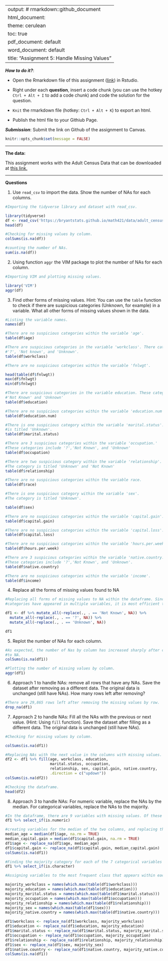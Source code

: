 
---
output: # rmarkdown::github_document
  html_document:
    theme: cerulean
    toc: true
  pdf_document: default
  word_document: default
title: "Assignment 5: Handle Missing Values"
---

***How to do it?***: 

- Open the Rmarkdown file of this assignment ([link](assignment5.Rmd)) in Rstudio. 

- Right under each **question**, insert  a code chunk (you can use the hotkey `Ctrl + Alt + I` to add a code chunk) and code the solution for the question. 

- `Knit` the rmarkdown file (hotkey: `Ctrl + Alt + K`) to export an html.  

-  Publish the html file to your Githiub Page. 

***Submission***: Submit the link on Github of the assignment to Canvas. 

```r
knitr::opts_chunk$set(message = FALSE)
```

-------

**The data:** 

This assignment works with the Adult Census Data that can be downloaded at [this link.](https://bryantstats.github.io/math421/data/adult_census_missing.csv)

-------

**Questions**

1. Use `read_csv` to import the data.  Show the number of NAs for each columns.  
```r
#Importing the tidyverse library and dataset with read_csv.

library(tidyverse)
df <- read_csv('https://bryantstats.github.io/math421/data/adult_census_missing.csv')
head(df)
```
```r
#Checking for missing values by column.
colSums(is.na(df))
```
```r
#counting the number of NAs.
sum(is.na(df))
```


2. Using function `aggr` the VIM package to plot the number of NAs for each column. 

```r
#Importing VIM and plotting missing values.

library('VIM')
aggr(df)
```

3. Find other forms of missing values. Hint: You can use the `table` function to check if there are suspicious categories (Unknown, for example) in a variable. What all other forms of missing values shown in the data. 
```r
#Listing the variable names.
names(df)
```


```r
#There are no suspicious categories within the variable 'age'.
table(df$age)
```
```r
#There are suspicious categories in the variable 'workclass'. There categories include
#'?', 'Not known', and 'Unknown'.
table(df$workclass)
```
```r
#There are no suspicious categories within the variable 'fnlwgt'.

head(table(df$fnlwgt))
max(df$fnlwgt)
min(df$fnlwgt)
```
```r
#There are suspicious categories in the variable education. These categories are
#'Not Known' and 'Unknown'
table(df$education)
```
```r
#There are no suspicious categories within the variable 'education.num'.
table(df$education.num)
```
```r
#There is one suspicious category within the variable 'marital.status'. This category
#is titled 'Unknown'.
table(df$marital.status)
```
```r
#There are 3 suspicious categories within the variable 'occupation.'
#These categories include '?','Not Known', and 'Unknown'
table(df$occupation)
```
```r
#There are two suspicious category within the variable 'relationship'.
#The category is titled 'Unknown' and 'Not Known'
table(df$relationship)
```
```r
#There are no suspicious categories within the variable race.
table(df$race)
```

```r
#There is one suspicious category within the variable 'sex'.
#The category is titled 'Unknown'.

table(df$sex)
```
```r
#There are no suspicious categories within the variable 'capital.gain'.
table(df$capital.gain)
```
```r
#There are no suspicious categories within the variable 'capital.loss'.
table(df$capital.loss)
```
```r
#There are no suspicious categories within the variable 'hours.per.week'.
table(df$hours.per.week)
```
```r
#There are 3 suspicious categories within the variable 'native.country.'
#These categories include '?','Not Known', and 'Unknown'.
table(df$native.country)
```
```r
#There are no suspicious categories within the variable 'income'.
table(df$income)
```

4. Replace all the forms of missing values found to NA

```r
#Replacing all forms of missing values to NA within the dataframe. Since the same suspicious
#categories have appeared in multiple variables, it is most efficient to us mutate_all.

df1 <- df %>% mutate_all(~replace(., . == 'Not Known', NA)) %>% 
  mutate_all(~replace(., . == '?', NA)) %>% 
  mutate_all(~replace(., . == 'Unknown', NA))

df1
```


5. Replot the number of NAs for each column. 

```r
#As expected, the number of Nas by column has increased sharply after converting categories
#to NA.
colSums(is.na(df1))
```
```r
#Plotting the number of missing values by column.
aggr(df1)
```


6. Approach 1 to handle NAs: remove all rows that have any NAs. Save the dataset after removing as a different data. The original data is unchanged (still have NAs).  How many rows left after removing?

```r
#There are 29,865 rows left after removing the missing values by row.
drop_na(df1)
```


7. Approach 2 to handle NAs:  Fill all the NAs with the previous or next value. (Hint: Using `fill` function).  Save the dataset after filling as a different data. The original data is unchanged (still have NAs). 
```r
#Checking for missing values by column.

colSums(is.na(df1))

```


```r
#Replacing NAs with the next value in the columns with missing values. The changes are saved to a new dataframe.
df2 <- df1 %>% fill(age, workclass, education, 
                    marital.status, occupation,
                    relationship, sex, capital.gain, native.country,
                    .direction = c("updown"))
colSums(is.na(df2))
```
```r
#Checking the dataframe.
head(df2)
```

8. Approach 3 to handle NAs: For numeric variable, replace the NAs by the median.  For categorical variables, replace the NAs to the majority. 

```r
#In the dataframe, there are 9 variables with missing values. Of these variables, 2 are numeric. Therefore the columns that will be operated on are 'age' and 'capital.gain'.
df1 %>% select_if(is.numeric)
```
```r
#creating variables for the median of the two columns, and replacing the missing values with the median of each corresponding column.
median_age = median(df1$age, na.rm = TRUE)
median_capital.gain = median(df1$capital.gain, na.rm = TRUE)
df1$age <- replace_na(df1$age, median_age)
df1$capital.gain <- replace_na(df1$capital.gain, median_capital.gain)
colSums(is.na(df1))

```
```r
#Finding the majority category for each of the 7 categorical variables with missing values.
df1 %>% select_if(is.character)
```
```r
#Assigning variables to the most frequent class that appears within each categorical variable. The changes are then saved to the dataframe.

majority_workclass = names(which.max(table(df1$workclass)))
majority_education = names(which.max(table(df1$education)))
majority_marital.status = names(which.max(table(df1$marital.status)))
majority_occupation = names(which.max(table(df1$occupation)))
majority_relationship = names(which.max(table(df1$relationship)))
majority_sex = names(which.max(table(df1$sex)))
majority_native.country = names(which.max(table(df1$native.country)))

df1$workclass <- replace_na(df1$workclass, majority_workclass)
df1$education <- replace_na(df1$education, majority_education)
df1$marital.status <- replace_na(df1$marital.status, majority_marital.status)
df1$occupation <- replace_na(df1$occupation, majority_occupation)
df1$relationship <- replace_na(df1$relationship, majority_relationship)
df1$sex <- replace_na(df1$sex, majority_sex)
df1$native.country <- replace_na(df1$native.country, majority_native.country)
colSums(is.na(df1))
```
